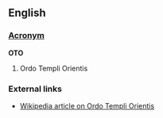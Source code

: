 ==English==

===[[Wiktionary:List of acronyms and abbreviations|Acronym]]===
'''OTO'''
#Ordo Templi Orientis

===External links===
*[[w:OTO|Wikipedia article on Ordo Templi Orientis]]